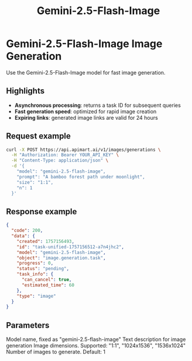 ﻿---
title: "Gemini-2.5-Flash-Image"
description: "Use the Gemini-2.5-Flash-Image model for image generation"
icon: "image"
---

# Gemini-2.5-Flash-Image Image Generation

Use the Gemini-2.5-Flash-Image model for fast image generation.

## Highlights

- **Asynchronous processing**: returns a task ID for subsequent queries
- **Fast generation speed**: optimized for rapid image creation
- **Expiring links**: generated image links are valid for 24 hours

## Request example

<RequestExample>

```bash
curl -X POST https://api.apimart.ai/v1/images/generations \
  -H "Authorization: Bearer YOUR_API_KEY" \
  -H "Content-Type: application/json" \
  -d '{
    "model": "gemini-2.5-flash-image",
    "prompt": "A bamboo forest path under moonlight",
    "size": "1:1",
    "n": 1
  }'
```

</RequestExample>

## Response example

<ResponseExample>

```json
{
  "code": 200,
  "data": {
    "created": 1757156493,
    "id": "task-unified-1757156512-a7n4jhc2",
    "model": "gemini-2.5-flash-image",
    "object": "image.generation.task",
    "progress": 0,
    "status": "pending",
    "task_info": {
      "can_cancel": true,
      "estimated_time": 60
    },
    "type": "image"
  }
}
```

</ResponseExample>

## Parameters

<ParamField query="model" type="string" required>
  Model name, fixed as "gemini-2.5-flash-image"
</ParamField>

<ParamField query="prompt" type="string" required>
  Text description for image generation
</ParamField>

<ParamField query="size" type="string">
  Image dimensions. Supported: "1:1", "1024x1536", "1536x1024"
</ParamField>

<ParamField query="n" type="integer">
  Number of images to generate. Default: 1
</ParamField>

